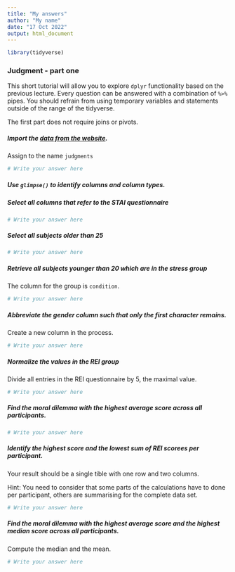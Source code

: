 ```yaml
---
title: "My answers"
author: "My name"
date: "17 Oct 2022"
output: html_document
---
```


```r
library(tidyverse)
```

### Judgment - part one

This short tutorial will allow you to explore `dplyr` functionality based on the previous lecture. Every question can be answered with a combination of `%>%` pipes. You should refrain from using temporary variables and statements outside of the range of the tidyverse.

The first part does not require joins or pivots.

##### Import the [data from the website](https://biostat2.uni.lu/practicals/data/judgments.tsv).

Assign to the name `judgments`

```r
# Write your answer here
```

##### Use `glimpse()` to identify columns and column types.

##### Select all columns that refer to the STAI questionnaire

```r
# Write your answer here
```

##### Select all subjects older than 25

```r
# Write your answer here
```

##### Retrieve all subjects younger than 20 which are in the stress group

The column for the group is `condition`.

```r
# Write your answer here
```

##### Abbreviate the gender column such that only the first character remains.
Create a new column in the process.

```r
# Write your answer here
```

##### Normalize the values in the REI group

Divide all entries in the REI questionnaire by 5, the maximal value.

```r
# Write your answer here
```

##### Find the moral dilemma with the highest average score across all participants.

```r
# Write your answer here
```

##### Identify the highest score and the lowest sum of REI scorees per participant.
Your result should be a single tible with one row and two columns.

Hint: You need to consider that some parts of the calculations have to done per participant, others are summarising for the complete data set.
```r
# Write your answer here
```

##### Find the *moral dilemma* with the highest average score and the highest median score across all participants.
Compute the median and the mean.

```r
# Write your answer here
```

